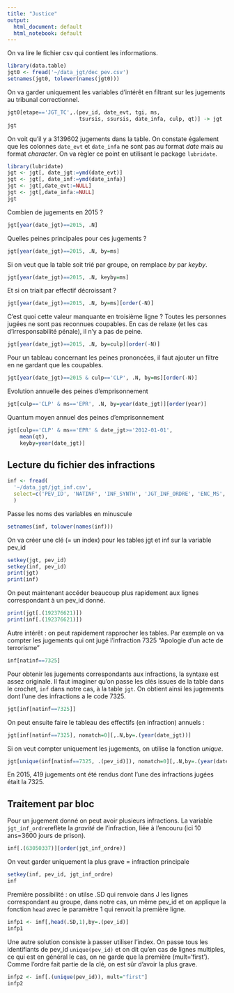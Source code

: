```yaml
---
title: "Justice"
output:
  html_document: default
  html_notebook: default
---
```


On va lire le fichier csv qui contient les informations. 


```r
library(data.table)
jgt0 <- fread('~/data_jgt/dec_pev.csv')
setnames(jgt0, tolower(names(jgt0)))
```

On va garder uniquement les variables d'intérêt en filtrant sur les jugements
au tribunal correctionnel.

```r
jgt0[etape=='JGT_TC',.(pev_id, date_evt, tgi, ms, 
                       tsursis, ssursis, date_infa, culp, qt)] -> jgt
jgt
```

On voit qu'il y a 3139602 jugements dans la table.  On constate également que
les colonnes ``date_evt`` et ``date_infa`` ne sont pas au format *date* mais au
format *character*. On va règler ce point en utilisant le package
``lubridate``.

```r
library(lubridate)
jgt <- jgt[, date_jgt:=ymd(date_evt)]
jgt <- jgt[, date_inf:=ymd(date_infa)]
jgt <- jgt[,date_evt:=NULL]
jgt <- jgt[,date_infa:=NULL]
jgt
```

Combien de jugements en 2015 ?

```r
jgt[year(date_jgt)==2015, .N]
```

Quelles peines principales pour ces jugements ?

```r
jgt[year(date_jgt)==2015, .N, by=ms]
```

Si on veut que la table soit trié par groupe, on remplace *by* par *keyby*.

```r
jgt[year(date_jgt)==2015, .N, keyby=ms]
```

Et si on triait par effectif décroissant ?

```r
jgt[year(date_jgt)==2015, .N, by=ms][order(-N)]
```

C'est quoi cette valeur manquante en troisième ligne ?  Toutes les personnes
jugées ne sont pas reconnues coupables. En cas de relaxe (et les cas
d'irresponsabilité pénale), il n'y a pas de peine.

```r
jgt[year(date_jgt)==2015, .N, by=culp][order(-N)]
```

Pour un tableau concernant les peines prononcées, il faut ajouter un filtre en
ne gardant que les coupables.

```r
jgt[year(date_jgt)==2015 & culp=='CLP', .N, by=ms][order(-N)]
```

Evolution annuelle des peines d'emprisonnement

```r
jgt[culp=='CLP' & ms=='EPR', .N, by=year(date_jgt)][order(year)]
```

Quantum moyen annuel des peines d'emprisonnement

```r
jgt[culp=='CLP' & ms=='EPR' & date_jgt>='2012-01-01', 
    mean(qt), 
    keyby=year(date_jgt)]
```

## Lecture du fichier des infractions

```r
inf <- fread(
  '~/data_jgt/jgt_inf.csv',
  select=c('PEV_ID', 'NATINF', 'INF_SYNTH', 'JGT_INF_ORDRE', 'ENC_MS', 'ENC_VALEUR')
  )
```

Passe les noms des variables en minuscule

```r
setnames(inf, tolower(names(inf)))
```

On va créer une clé (= un index) pour les tables jgt et inf
sur la variable pev_id

```r
setkey(jgt, pev_id)
setkey(inf, pev_id)
print(jgt)
print(inf)
```

On peut maintenant accéder beaucoup plus rapidement aux
lignes correspondant à un pev_id donné.

```r
print(jgt[.(192376621)])
print(inf[.(192376621)])
```

Autre intérêt : on peut rapidement rapprocher les tables.  Par exemple on va
compter les jugements qui ont jugé l'infraction 7325 "Apologie d'un acte de
terrorisme"

```r
inf[natinf==7325]
```

Pour obtenir les jugements correspondants aux infractions, la syntaxe est assez
originale.  Il faut imaginer qu'on passe les clés issues de la table dans le
crochet, ``inf`` dans notre cas, à la table ``jgt``. On obtient ainsi les
jugements dont l'une des infractions a le code 7325.

```r
jgt[inf[natinf==7325]]
```

On peut ensuite faire le tableau des effectifs (en infraction) annuels :

```r
jgt[inf[natinf==7325], nomatch=0][,.N,by=.(year(date_jgt))]
```

Si on veut compter uniquement les jugements, on utilise la fonction *unique*.

```r
jgt[unique(inf[natinf==7325, .(pev_id)]), nomatch=0][,.N,by=.(year(date_jgt))]
```

En 2015, 419 jugements ont été rendus dont l'une des infractions jugées était
la 7325.

## Traitement par bloc

Pour un jugement donné on peut avoir plusieurs infractions.  La variable
``jgt_inf_ordre``reflète la *gravité* de l'infraction, liée à l'encouru (ici 10
ans=3600 jours de prison).

```r
inf[.(63050337)][order(jgt_inf_ordre)]
```

On veut garder uniquement la plus grave = infraction principale

```r
setkey(inf, pev_id, jgt_inf_ordre)
inf
```

Première possibilité : on utilse .SD qui renvoie dans J les lignes
correspondant au groupe, dans notre cas, un même pev_id et on applique la
fonction ``head`` avec le paramètre 1 qui renvoit la première ligne.

```r
infp1 <- inf[,head(.SD,1),by=.(pev_id)]
infp1
```

Une autre solution consiste à passer utiliser l'index. On passe tous les
identifiants de pev_id ``unique(pev_id)`` et on dit qu'en cas de lignes
multiples, ce qui est en général le cas, on ne garde que la première
(mult='first'). Comme l'ordre fait partie de la clé, on est sûr d'avoir la plus
grave.

```r
infp2 <- inf[.(unique(pev_id)), mult="first"]
infp2
```
